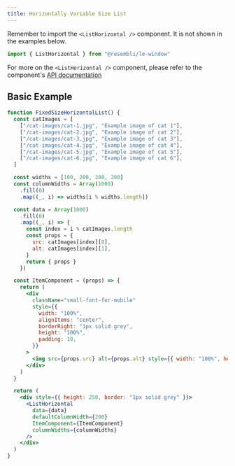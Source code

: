 ```yaml
---
title: Horizontally Variable Size List
---
```


Remember to import the `<ListHorizontal />` component. It is not shown in the examples below.

```js
import { ListHorizontal } from "@resembli/le-window"
```

For more on the `<ListHorizontal />` component, please refer to the component's [API documentation](/docs/le-window/list-horizontal)

## Basic Example

```jsx live
function FixedSizeHorizontalList() {
  const catImages = [
    ["/cat-images/cat-1.jpg", "Example image of cat 1"],
    ["/cat-images/cat-2.jpg", "Example image of cat 2"],
    ["/cat-images/cat-3.jpg", "Example image of cat 3"],
    ["/cat-images/cat-4.jpg", "Example image of cat 4"],
    ["/cat-images/cat-5.jpg", "Example image of cat 5"],
    ["/cat-images/cat-6.jpg", "Example image of cat 6"],
  ]

  const widths = [100, 200, 300, 200]
  const columnWidths = Array(1000)
    .fill(0)
    .map((_, i) => widths[i % widths.length])

  const data = Array(1000)
    .fill(0)
    .map((_, i) => {
      const index = i % catImages.length
      const props = {
        src: catImages[index][0],
        alt: catImages[index][1],
      }
      return { props }
    })

  const ItemComponent = (props) => {
    return (
      <div
        className="small-font-for-mobile"
        style={{
          width: "100%",
          alignItems: "center",
          borderRight: "1px solid grey",
          height: "100%",
          padding: 10,
        }}
      >
        <img src={props.src} alt={props.alt} style={{ width: "100%", height: "100%" }} />
      </div>
    )
  }

  return (
    <div style={{ height: 250, border: "1px solid grey" }}>
      <ListHorizontal
        data={data}
        defaultColumnWidth={200}
        ItemComponent={ItemComponent}
        columnWidths={columnWidths}
      />
    </div>
  )
}
```
